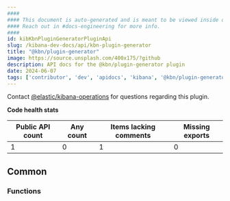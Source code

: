 ```yaml
---
####
#### This document is auto-generated and is meant to be viewed inside our experimental, new docs system.
#### Reach out in #docs-engineering for more info.
####
id: kibKbnPluginGeneratorPluginApi
slug: /kibana-dev-docs/api/kbn-plugin-generator
title: "@kbn/plugin-generator"
image: https://source.unsplash.com/400x175/?github
description: API docs for the @kbn/plugin-generator plugin
date: 2024-06-07
tags: ['contributor', 'dev', 'apidocs', 'kibana', '@kbn/plugin-generator']
---
```




Contact [@elastic/kibana-operations](https://github.com/orgs/elastic/teams/kibana-operations) for questions regarding this plugin.

**Code health stats**

| Public API count  | Any count | Items lacking comments | Missing exports |
|-------------------|-----------|------------------------|-----------------|
| 1 | 0 | 1 | 0 |

## Common

### Functions
<DocDefinitionList data={kbnPluginGeneratorObj.common.functions}/>


